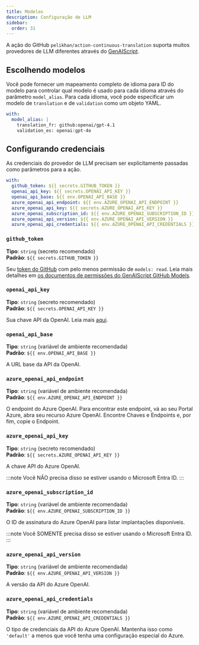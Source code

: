 ```yaml
---
title: Modelos
description: Configuração de LLM
sidebar:
  order: 31
---
```


A ação do GitHub `pelikhan/action-continuous-translation` suporta muitos provedores de LLM diferentes através do [GenAIScript](https://microsoft.github.io/genaiscript/configuration/).

## Escolhendo modelos

Você pode fornecer um mapeamento completo de idioma para ID do modelo para controlar qual modelo é usado para cada idioma através do parâmetro `model_alias`. Para cada idioma, você pode especificar um modelo de `translation` e de `validation` como um objeto YAML.

```yaml
with:
  model_alias: |
    translation_fr: github:openai/gpt-4.1
    validation_es: openai:gpt-4o
```

## Configurando credenciais

As credenciais do provedor de LLM precisam ser explicitamente passadas como parâmetros para a ação.

```yaml
with:
  github_token: ${{ secrets.GITHUB_TOKEN }}
  openai_api_key: ${{ secrets.OPENAI_API_KEY }}
  openai_api_base: ${{ env.OPENAI_API_BASE }}
  azure_openai_api_endpoint: ${{ env.AZURE_OPENAI_API_ENDPOINT }}
  azure_openai_api_key: ${{ secrets.AZURE_OPENAI_API_KEY }}
  azure_openai_subscription_id: ${{ env.AZURE_OPENAI_SUBSCRIPTION_ID }}
  azure_openai_api_version: ${{ env.AZURE_OPENAI_API_VERSION }}
  azure_openai_api_credentials: ${{ env.AZURE_OPENAI_API_CREDENTIALS }}
```

### `github_token`

**Tipo**: `string` (secreto recomendado)\
**Padrão**: `${{ secrets.GITHUB_TOKEN }}`

Seu [token do GitHub](https://github.com/settings/tokens) com pelo menos permissão de `models: read`. Leia mais detalhes em [os documentos de permissões do GenAIScript GitHub Models](https://microsoft.github.io/genaiscript/reference/github-actions/#github-models-permissions).

### `openai_api_key`

**Tipo**: `string` (secreto recomendado)\
**Padrão**: `${{ secrets.OPENAI_API_KEY }}`

Sua chave API da OpenAI. Leia mais [aqui](https://help.openai.com/en/articles/4936850-where-do-i-find-my-openai-api-key).

### `openai_api_base`

**Tipo**: `string` (variável de ambiente recomendada)\
**Padrão**: `${{ env.OPENAI_API_BASE }}`

A URL base da API da OpenAI.

### `azure_openai_api_endpoint`

**Tipo**: `string` (variável de ambiente recomendada)\
**Padrão**: `${{ env.AZURE_OPENAI_API_ENDPOINT }}`

O endpoint do Azure OpenAI. Para encontrar este endpoint, vá ao seu Portal Azure, abra seu recurso Azure OpenAI. Encontre Chaves e Endpoints e, por fim, copie o Endpoint.

### `azure_openai_api_key`

**Tipo**: `string` (secreto recomendado)\
**Padrão**: `${{ secrets.AZURE_OPENAI_API_KEY }}`

A chave API do Azure OpenAI.

:::note
Você NÃO precisa disso se estiver usando o Microsoft Entra ID.
:::

### `azure_openai_subscription_id`

**Tipo**: `string` (variável de ambiente recomendada)\
**Padrão**: `${{ env.AZURE_OPENAI_SUBSCRIPTION_ID }}`

O ID de assinatura do Azure OpenAI para listar implantações disponíveis.

:::note
Você SOMENTE precisa disso se estiver usando o Microsoft Entra ID.
:::

### `azure_openai_api_version`

**Tipo**: `string` (variável de ambiente recomendada)\
**Padrão**: `${{ env.AZURE_OPENAI_API_VERSION }}`

A versão da API do Azure OpenAI.

### `azure_openai_api_credentials`

**Tipo**: `string` (variável de ambiente recomendada)\
**Padrão**: `${{ env.AZURE_OPENAI_API_CREDENTIALS }}`

O tipo de credenciais da API do Azure OpenAI. Mantenha isso como `'default'` a menos que você tenha uma configuração especial do Azure.
